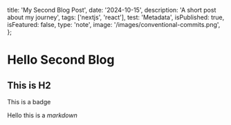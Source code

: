   title: 'My Second Blog Post',
  date: '2024-10-15',
  description: 'A short post about my journey',
  tags: ['nextjs', 'react'],
  test: 'Metadata',
  isPublished: true,
  isFeatured: false,
  type: 'note',
  image: '/images/conventional-commits.png',
};


# Hello Second Blog

## This is H2

<Badge>This is a badge</Badge>

Hello this is a _markdown_
